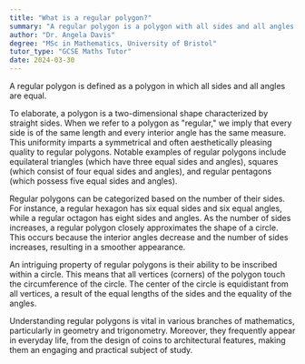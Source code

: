 ```yaml
---
title: "What is a regular polygon?"
summary: "A regular polygon is a polygon with all sides and all angles equal."
author: "Dr. Angela Davis"
degree: "MSc in Mathematics, University of Bristol"
tutor_type: "GCSE Maths Tutor"
date: 2024-03-30
---
```


A regular polygon is defined as a polygon in which all sides and all angles are equal.

To elaborate, a polygon is a two-dimensional shape characterized by straight sides. When we refer to a polygon as "regular," we imply that every side is of the same length and every interior angle has the same measure. This uniformity imparts a symmetrical and often aesthetically pleasing quality to regular polygons. Notable examples of regular polygons include equilateral triangles (which have three equal sides and angles), squares (which consist of four equal sides and angles), and regular pentagons (which possess five equal sides and angles).

Regular polygons can be categorized based on the number of their sides. For instance, a regular hexagon has six equal sides and six equal angles, while a regular octagon has eight sides and angles. As the number of sides increases, a regular polygon closely approximates the shape of a circle. This occurs because the interior angles decrease and the number of sides increases, resulting in a smoother appearance.

An intriguing property of regular polygons is their ability to be inscribed within a circle. This means that all vertices (corners) of the polygon touch the circumference of the circle. The center of the circle is equidistant from all vertices, a result of the equal lengths of the sides and the equality of the angles.

Understanding regular polygons is vital in various branches of mathematics, particularly in geometry and trigonometry. Moreover, they frequently appear in everyday life, from the design of coins to architectural features, making them an engaging and practical subject of study.
    
